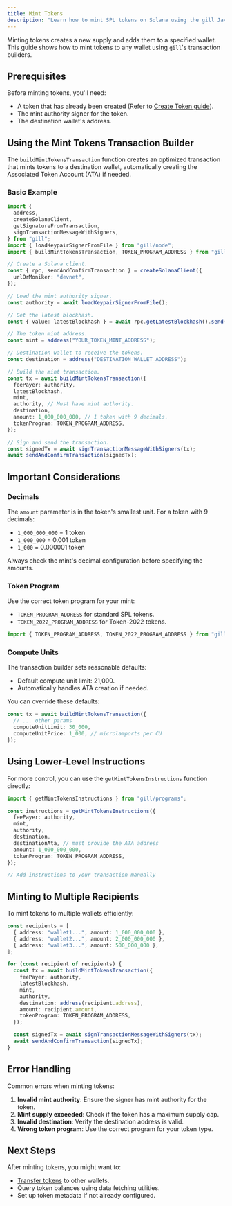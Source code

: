 ```yaml
---
title: Mint Tokens
description: "Learn how to mint SPL tokens on Solana using the gill JavaScript library."
---
```


Minting tokens creates a new supply and adds them to a specified wallet. This guide shows how to
mint tokens to any wallet using `gill`'s transaction builders.

## Prerequisites

Before minting tokens, you'll need:

- A token that has already been created (Refer to
  [Create Token guide](/docs/guides/tokens/create-token)).
- The mint authority signer for the token.
- The destination wallet's address.

## Using the Mint Tokens Transaction Builder

The `buildMintTokensTransaction` function creates an optimized transaction that mints tokens to a
destination wallet, automatically creating the Associated Token Account (ATA) if needed.

### Basic Example

```typescript
import {
  address,
  createSolanaClient,
  getSignatureFromTransaction,
  signTransactionMessageWithSigners,
} from "gill";
import { loadKeypairSignerFromFile } from "gill/node";
import { buildMintTokensTransaction, TOKEN_PROGRAM_ADDRESS } from "gill/programs";

// Create a Solana client.
const { rpc, sendAndConfirmTransaction } = createSolanaClient({
  urlOrMoniker: "devnet",
});

// Load the mint authority signer.
const authority = await loadKeypairSignerFromFile();

// Get the latest blockhash.
const { value: latestBlockhash } = await rpc.getLatestBlockhash().send();

// The token mint address.
const mint = address("YOUR_TOKEN_MINT_ADDRESS");

// Destination wallet to receive the tokens.
const destination = address("DESTINATION_WALLET_ADDRESS");

// Build the mint transaction.
const tx = await buildMintTokensTransaction({
  feePayer: authority,
  latestBlockhash,
  mint,
  authority, // Must have mint authority.
  destination,
  amount: 1_000_000_000, // 1 token with 9 decimals.
  tokenProgram: TOKEN_PROGRAM_ADDRESS,
});

// Sign and send the transaction.
const signedTx = await signTransactionMessageWithSigners(tx);
await sendAndConfirmTransaction(signedTx);
```

## Important Considerations

### Decimals

The `amount` parameter is in the token's smallest unit. For a token with 9 decimals:

- `1_000_000_000` = 1 token
- `1_000_000` = 0.001 token
- `1_000` = 0.000001 token

Always check the mint's decimal configuration before specifying the amounts.

### Token Program

Use the correct token program for your mint:

- `TOKEN_PROGRAM_ADDRESS` for standard SPL tokens.
- `TOKEN_2022_PROGRAM_ADDRESS` for Token-2022 tokens.

```typescript
import { TOKEN_PROGRAM_ADDRESS, TOKEN_2022_PROGRAM_ADDRESS } from "gill/programs";
```

### Compute Units

The transaction builder sets reasonable defaults:

- Default compute unit limit: 21,000.
- Automatically handles ATA creation if needed.

You can override these defaults:

```typescript
const tx = await buildMintTokensTransaction({
  // ... other params
  computeUnitLimit: 30_000,
  computeUnitPrice: 1_000, // microlamports per CU
});
```

## Using Lower-Level Instructions

For more control, you can use the `getMintTokensInstructions` function directly:

```typescript
import { getMintTokensInstructions } from "gill/programs";

const instructions = getMintTokensInstructions({
  feePayer: authority,
  mint,
  authority,
  destination,
  destinationAta, // must provide the ATA address
  amount: 1_000_000_000,
  tokenProgram: TOKEN_PROGRAM_ADDRESS,
});

// Add instructions to your transaction manually
```

## Minting to Multiple Recipients

To mint tokens to multiple wallets efficiently:

```typescript
const recipients = [
  { address: "wallet1...", amount: 1_000_000_000 },
  { address: "wallet2...", amount: 2_000_000_000 },
  { address: "wallet3...", amount: 500_000_000 },
];

for (const recipient of recipients) {
  const tx = await buildMintTokensTransaction({
    feePayer: authority,
    latestBlockhash,
    mint,
    authority,
    destination: address(recipient.address),
    amount: recipient.amount,
    tokenProgram: TOKEN_PROGRAM_ADDRESS,
  });

  const signedTx = await signTransactionMessageWithSigners(tx);
  await sendAndConfirmTransaction(signedTx);
}
```

## Error Handling

Common errors when minting tokens:

1. **Invalid mint authority**: Ensure the signer has mint authority for the token.
2. **Mint supply exceeded**: Check if the token has a maximum supply cap.
3. **Invalid destination**: Verify the destination address is valid.
4. **Wrong token program**: Use the correct program for your token type.

## Next Steps

After minting tokens, you might want to:

- [Transfer tokens](/docs/guides/tokens/transfer-tokens) to other wallets.
- Query token balances using data fetching utilities.
- Set up token metadata if not already configured.
